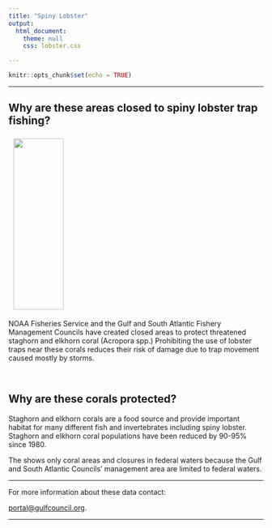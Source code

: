 ```yaml
---
title: "Spiny Lobster"
output:
  html_document:
    theme: null
    css: lobster.css

---
```


```r
knitr::opts_chunk$set(echo = TRUE)
```
***


## Why are these areas closed to spiny lobster trap fishing?
<!-- 
 <img class="wrap" src="lobster.jpg"  height="100" width="150" HSPACE="10" VSPACE="5">
-->

<img class="wrap" src="SpinyLobsterSideImage.png"  height="338" width="99" HSPACE="10" VSPACE="5">

NOAA Fisheries Service and the Gulf and South Atlantic Fishery Management Councils have created closed areas to protect threatened staghorn and elkhorn coral (Acropora spp.) Prohibiting the use of lobster traps near these corals reduces their risk of damage due to trap movement caused mostly by
storms.





<br>

## Why are these corals protected?
Staghorn and elkhorn corals are a food source and provide important habitat for many different fish and invertebrates including spiny lobster. Staghorn and elkhorn coral populations have been reduced by 90-95% since 1980.

The shows only coral areas and closures in federal waters because the Gulf and
South Atlantic Councils’ management area are limited to federal waters.




***
<footer>
  <p>For more information about these data contact:</p>
  <p><a href="mailto:portal@gulfcouncil.org">
  portal@gulfcouncil.org</a>.</p>
</footer>

***